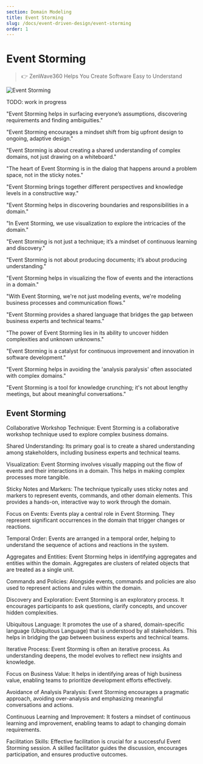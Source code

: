```yaml
---
section: Domain Modeling
title: Event Storming
slug: /docs/event-driven-design/event-storming
order: 1
---
```




# Event Storming

> 👉 ZenWave360 Helps You Create Software Easy to Understand

<Image src={eventStorming} alt="Event Storming" />

TODO: work in progress

"Event Storming helps in surfacing everyone’s assumptions, discovering requirements and finding ambiguities."

"Event Storming encourages a mindset shift from big upfront design to ongoing, adaptive design."

"Event Storming is about creating a shared understanding of complex domains, not just drawing on a whiteboard."

"The heart of Event Storming is in the dialog that happens around a problem space, not in the sticky notes."

"Event Storming brings together different perspectives and knowledge levels in a constructive way."

"Event Storming helps in discovering boundaries and responsibilities in a domain."

"In Event Storming, we use visualization to explore the intricacies of the domain."

"Event Storming is not just a technique; it’s a mindset of continuous learning and discovery."

"Event Storming is not about producing documents; it’s about producing understanding."

"Event Storming helps in visualizing the flow of events and the interactions in a domain."

"With Event Storming, we're not just modeling events, we're modeling business processes and communication flows."

"Event Storming provides a shared language that bridges the gap between business experts and technical teams."

"The power of Event Storming lies in its ability to uncover hidden complexities and unknown unknowns."

"Event Storming is a catalyst for continuous improvement and innovation in software development."

"Event Storming helps in avoiding the 'analysis paralysis' often associated with complex domains."

"Event Storming is a tool for knowledge crunching; it's not about lengthy meetings, but about meaningful conversations."

## Event Storming

Collaborative Workshop Technique: Event Storming is a collaborative workshop technique used to explore complex business domains.

Shared Understanding: Its primary goal is to create a shared understanding among stakeholders, including business experts and technical teams.

Visualization: Event Storming involves visually mapping out the flow of events and their interactions in a domain. This helps in making complex processes more tangible.

Sticky Notes and Markers: The technique typically uses sticky notes and markers to represent events, commands, and other domain elements. This provides a hands-on, interactive way to work through the domain.

Focus on Events: Events play a central role in Event Storming. They represent significant occurrences in the domain that trigger changes or reactions.

Temporal Order: Events are arranged in a temporal order, helping to understand the sequence of actions and reactions in the system.

Aggregates and Entities: Event Storming helps in identifying aggregates and entities within the domain. Aggregates are clusters of related objects that are treated as a single unit.

Commands and Policies: Alongside events, commands and policies are also used to represent actions and rules within the domain.

Discovery and Exploration: Event Storming is an exploratory process. It encourages participants to ask questions, clarify concepts, and uncover hidden complexities.

Ubiquitous Language: It promotes the use of a shared, domain-specific language (Ubiquitous Language) that is understood by all stakeholders. This helps in bridging the gap between business experts and technical teams.

Iterative Process: Event Storming is often an iterative process. As understanding deepens, the model evolves to reflect new insights and knowledge.

Focus on Business Value: It helps in identifying areas of high business value, enabling teams to prioritize development efforts effectively.

Avoidance of Analysis Paralysis: Event Storming encourages a pragmatic approach, avoiding over-analysis and emphasizing meaningful conversations and actions.

Continuous Learning and Improvement: It fosters a mindset of continuous learning and improvement, enabling teams to adapt to changing domain requirements.

Facilitation Skills: Effective facilitation is crucial for a successful Event Storming session. A skilled facilitator guides the discussion, encourages participation, and ensures productive outcomes.
